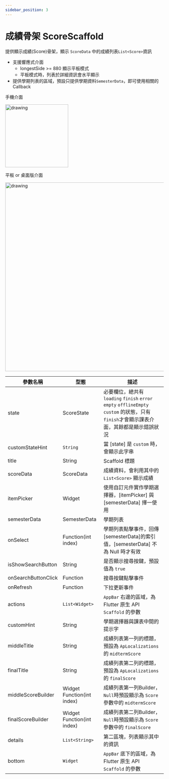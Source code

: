 ```yaml
---
sidebar_position: 3
---
```


# 成績骨架 ScoreScaffold

提供顯示成績(Score)骨架，顯示 `ScoreData` 中的成績列表`List<Score>`資訊
 - 支援響應式介面
   - longestSide >= 880 顯示平板模式
   - 平板模式時，列表於詳細資訊會水平顯示
 - 提供學期列表的區域，預設只提供學期資料`SemesterData`，即可使用相關的 Callback

 手機介面

 <img src="../../img/scaffolds/score/mobile.png" alt="drawing" width="200"/>

平板 or 桌面版介面

 <img src="../../img/scaffolds/score/tablet.png" alt="drawing" width="600"/>

| 參數名稱                         | 型態                             | 描述                             |
| ------------------------------- | ------------------------------- | ------------------------------- |
| state | ScoreState | 必要欄位，總共有 `loading` `finish` `error` `empty` `offlineEmpty` `custom` 的狀態，只有`finish`才會顯示課表介面，其餘都是顯示錯誤狀況 |
| customStateHint | `String` | 當 [state] 是 `custom` 時，會顯示此字串 |
| title | String | Scaffold 標題 |
| scoreData | ScoreData | 成績資料，會利用其中的 `List<Score>` 顯示成績 |
| itemPicker | Widget | 使用自訂元件實作學期選擇器，[itemPicker] 與 [semesterData] 擇一使用 |
| semesterData | SemesterData | 學期列表 |
| onSelect | Function(int index) | 學期列表點擊事件，回傳[semesterData]的索引值，[semesterData] 不為 Null 時才有效 |
| isShowSearchButton | String | 是否顯示搜尋按鍵，預設值為 `true` |
| onSearchButtonClick | Function | 搜尋按鍵點擊事件 |
| onRefresh | Function | 下拉更新事件 |
| actions | `List<Widget>` | `AppBar` 右邊的區域，為Flutter 原生 API `Scaffold` 的參數 |
| customHint | String | 學期選擇器與課表中間的提示字 |
| middleTitle | String | 成績列表第一列的標題，預設為 `ApLocalizations` 的 `midtermScore` |
| finalTitle | String | 成績列表第二列的標題，預設為 `ApLocalizations` 的 `finalScore` |
| middleScoreBuilder | Widget Function(int index) | 成績列表第一列Builder，`Null`時預設顯示為 `Score` 參數中的 `midtermScore` |
| finalScoreBuilder | Widget Function(int index) | 成績列表第二列Builder，`Null`時預設顯示為 `Score` 參數中的 `finalScore` |
| details | `List<String>` | 第二區塊，列表顯示其中的資訊 |
| bottom | `Widget` | `AppBar` 底下的區域，為Flutter 原生 API `Scaffold` 的參數 |
